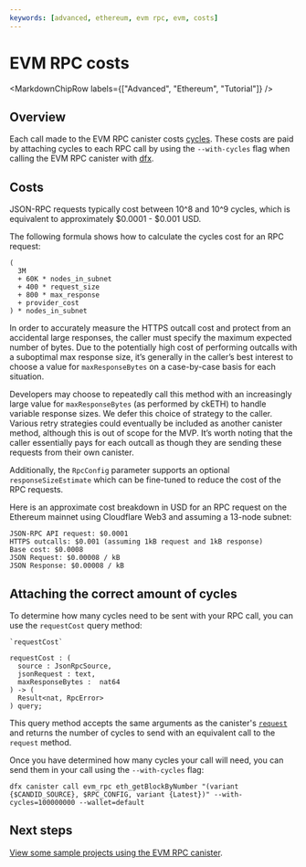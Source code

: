 ```yaml
---
keywords: [advanced, ethereum, evm rpc, evm, costs]
---
```



# EVM RPC costs

<MarkdownChipRow labels={["Advanced", "Ethereum", "Tutorial"]} />

## Overview

Each call made to the EVM RPC canister costs [cycles](/docs/current/developer-docs/getting-started/cycles/cycles-faucet). These costs are paid by attaching cycles to each RPC call by using the `--with-cycles` flag when calling the EVM RPC canister with [dfx](/docs/current/developer-docs/developer-tools/cli-tools/cli-reference/dfx-canister#dfx-canister-call).

## Costs

JSON-RPC requests typically cost between 10^8 and 10^9 cycles, which is equivalent to approximately $0.0001 - $0.001 USD.

The following formula shows how to calculate the cycles cost for an RPC request:

```
(
  3M
  + 60K * nodes_in_subnet
  + 400 * request_size
  + 800 * max_response
  + provider_cost
) * nodes_in_subnet
```

In order to accurately measure the HTTPS outcall cost and protect from an accidental large responses, the caller must specify the maximum expected number of bytes. Due to the potentially high cost of performing outcalls with a suboptimal max response size, it’s generally in the caller’s best interest to choose a value for `maxResponseBytes` on a case-by-case basis for each situation.

Developers may choose to repeatedly call this method with an increasingly large value for `maxResponseBytes` (as performed by ckETH) to handle variable response sizes. We defer this choice of strategy to the caller. Various retry strategies could eventually be included as another canister method, although this is out of scope for the MVP. It’s worth noting that the caller essentially pays for each outcall as though they are sending these requests from their own canister.

Additionally, the `RpcConfig` parameter supports an optional `responseSizeEstimate` which can be fine-tuned to reduce the cost of the RPC requests.

Here is an approximate cost breakdown in USD for an RPC request on the Ethereum mainnet using Cloudflare Web3 and assuming a 13-node subnet:

```
JSON-RPC API request: $0.0001
HTTPS outcalls: $0.001 (assuming 1kB request and 1kB response)
Base cost: $0.0008
JSON Request: $0.00008 / kB
JSON Response: $0.00008 / kB
```

## Attaching the correct amount of cycles

To determine how many cycles need to be sent with your RPC call, you can use the `requestCost` query method:

```
`requestCost`

requestCost : (
  source : JsonRpcSource,
  jsonRequest : text,
  maxResponseBytes :  nat64
) -> (
  Result<nat, RpcError>
) query;
```

This query method accepts the same arguments as the canister's [`request`](evm-rpc.mdx#custom-json-rpc-requests) and returns the number of cycles to send with an equivalent call to the `request` method.

Once you have determined how many cycles your call will need, you can send them in your call using the `--with-cycles` flag:

```
dfx canister call evm_rpc eth_getBlockByNumber "(variant {$CANDID_SOURCE}, $RPC_CONFIG, variant {Latest})" --with-cycles=100000000 --wallet=default
```

## Next steps

[View some sample projects using the EVM RPC canister](samples.mdx).






